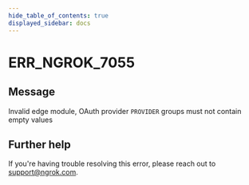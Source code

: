 ```yaml
---
hide_table_of_contents: true
displayed_sidebar: docs
---
```



# ERR_NGROK_7055

## Message

Invalid edge module, OAuth provider `PROVIDER` groups must not contain empty values

<ErrorDetails error="err_ngrok_7055" />

## Further help

If you're having trouble resolving this error, please reach out to [support@ngrok.com](mailto:support@ngrok.com?subject=Help%20with%20ERR_NGROK_7055).
